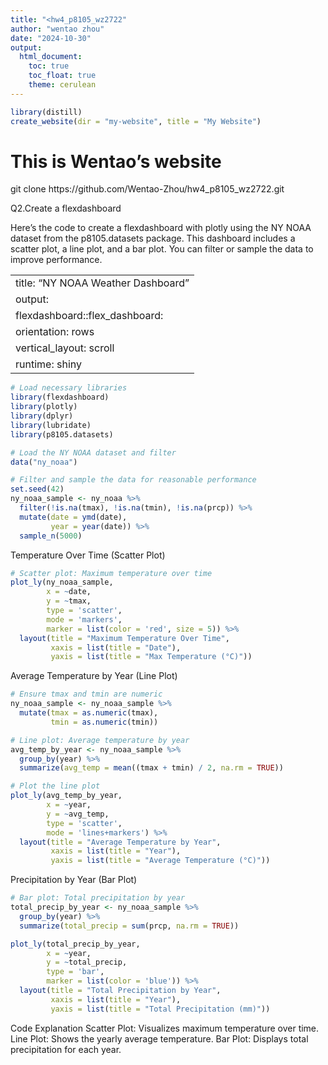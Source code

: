 ```yaml
---
title: "<hw4_p8105_wz2722"
author: "wentao zhou"
date: "2024-10-30"
output: 
  html_document:
    toc: true
    toc_float: true
    theme: cerulean
---
```


```r
library(distill)
create_website(dir = "my-website", title = "My Website")


```


# This is Wentao's  website
git clone https://github.com/Wentao-Zhou/hw4_p8105_wz2722.git

 

Q2.Create a flexdashboard

Here’s the code to create a flexdashboard with plotly using the NY NOAA dataset from the p8105.datasets package. This dashboard includes a scatter plot, a line plot, and a bar plot. You can filter or sample the data to improve performance.


---
title: "NY NOAA Weather Dashboard"
output: 
  flexdashboard::flex_dashboard:
    orientation: rows
    vertical_layout: scroll
runtime: shiny
---

```r
# Load necessary libraries
library(flexdashboard)
library(plotly)
library(dplyr)
library(lubridate)
library(p8105.datasets)

# Load the NY NOAA dataset and filter
data("ny_noaa")

# Filter and sample the data for reasonable performance
set.seed(42)
ny_noaa_sample <- ny_noaa %>%
  filter(!is.na(tmax), !is.na(tmin), !is.na(prcp)) %>%
  mutate(date = ymd(date),
         year = year(date)) %>%
  sample_n(5000)
```


Temperature Over Time (Scatter Plot)


```r
# Scatter plot: Maximum temperature over time
plot_ly(ny_noaa_sample, 
        x = ~date, 
        y = ~tmax, 
        type = 'scatter', 
        mode = 'markers',
        marker = list(color = 'red', size = 5)) %>%
  layout(title = "Maximum Temperature Over Time",
         xaxis = list(title = "Date"),
         yaxis = list(title = "Max Temperature (°C)"))

```


Average Temperature by Year (Line Plot)
```r
# Ensure tmax and tmin are numeric
ny_noaa_sample <- ny_noaa_sample %>%
  mutate(tmax = as.numeric(tmax),
         tmin = as.numeric(tmin))

# Line plot: Average temperature by year
avg_temp_by_year <- ny_noaa_sample %>%
  group_by(year) %>%
  summarize(avg_temp = mean((tmax + tmin) / 2, na.rm = TRUE))

# Plot the line plot
plot_ly(avg_temp_by_year, 
        x = ~year, 
        y = ~avg_temp, 
        type = 'scatter', 
        mode = 'lines+markers') %>%
  layout(title = "Average Temperature by Year",
         xaxis = list(title = "Year"),
         yaxis = list(title = "Average Temperature (°C)"))

```

Precipitation by Year (Bar Plot)

```r
# Bar plot: Total precipitation by year
total_precip_by_year <- ny_noaa_sample %>%
  group_by(year) %>%
  summarize(total_precip = sum(prcp, na.rm = TRUE))

plot_ly(total_precip_by_year, 
        x = ~year, 
        y = ~total_precip, 
        type = 'bar',
        marker = list(color = 'blue')) %>%
  layout(title = "Total Precipitation by Year",
         xaxis = list(title = "Year"),
         yaxis = list(title = "Total Precipitation (mm)"))

```
Code Explanation
Scatter Plot: Visualizes maximum temperature over time.
Line Plot: Shows the yearly average temperature.
Bar Plot: Displays total precipitation for each year.

